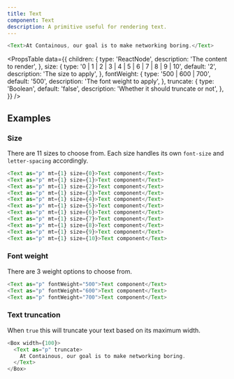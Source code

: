 ```yaml
---
title: Text
component: Text
description: A primitive useful for rendering text.
---
```


```js live
<Text>At Containous, our goal is to make networking boring.</Text>
```

<PropsTable
  data={{
    children: {
      type: 'ReactNode',
      description: 'The content to render',
    },
    size: {
      type: '0 | 1 | 2 | 3 | 4 | 5 | 6 | 7 | 8 | 9 | 10',
      default: '2',
      description: 'The size to apply',
    },
    fontWeight: {
      type: '500 | 600 | 700',
      default: '500',
      description: 'The font weight to apply',
    },
    truncate: {
      type: 'Boolean',
      default: 'false',
      description: 'Whether it should truncate or not',
    },
  }}
/>

## Examples

### Size

There are 11 sizes to choose from. Each size handles its own `font-size` and `letter-spacing` accordingly.

```js live
<Text as="p" mt={1} size={0}>Text component</Text>
<Text as="p" mt={1} size={1}>Text component</Text>
<Text as="p" mt={1} size={2}>Text component</Text>
<Text as="p" mt={1} size={3}>Text component</Text>
<Text as="p" mt={1} size={4}>Text component</Text>
<Text as="p" mt={1} size={5}>Text component</Text>
<Text as="p" mt={1} size={6}>Text component</Text>
<Text as="p" mt={1} size={7}>Text component</Text>
<Text as="p" mt={1} size={8}>Text component</Text>
<Text as="p" mt={1} size={9}>Text component</Text>
<Text as="p" mt={1} size={10}>Text component</Text>
```

### Font weight

There are 3 weight options to choose from.

```js live
<Text as="p" fontWeight="500">Text component</Text>
<Text as="p" fontWeight="600">Text component</Text>
<Text as="p" fontWeight="700">Text component</Text>
```

### Text truncation

When `true` this will truncate your text based on its maximum width.

```js live
<Box width={100}>
  <Text as="p" truncate>
    At Containous, our goal is to make networking boring.
  </Text>
</Box>
```
